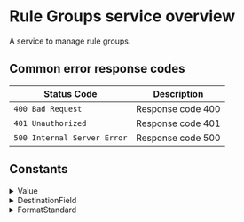 # Rule Groups service overview

A service to manage rule groups.



## Common error response codes

| Status Code | Description                           |
|-------------|---------------------------------------|
| `400 Bad Request` | Response code 400 |
| `401 Unauthorized` | Response code 401 |
| `500 Internal Server Error` | Response code 500 |

## Constants

<details>
  <summary>Value</summary>

  | Value |
|-------|
| `VALUE_DEBUG_OR_UNSPECIFIED` |
| `VALUE_VERBOSE` |
| `VALUE_INFO` |
| `VALUE_WARNING` |
| `VALUE_ERROR` |
| `VALUE_CRITICAL` |
</details>
<details>
  <summary>DestinationField</summary>

  | Value |
|-------|
| `DESTINATION_FIELD_CATEGORY_OR_UNSPECIFIED` |
| `DESTINATION_FIELD_CLASSNAME` |
| `DESTINATION_FIELD_METHODNAME` |
| `DESTINATION_FIELD_THREADID` |
| `DESTINATION_FIELD_SEVERITY` |
| `DESTINATION_FIELD_TEXT` |
</details>
<details>
  <summary>FormatStandard</summary>

  | Value |
|-------|
| `FORMAT_STANDARD_STRFTIME_OR_UNSPECIFIED` |
| `FORMAT_STANDARD_JAVASDF` |
| `FORMAT_STANDARD_GOLANG` |
| `FORMAT_STANDARD_SECONDSTS` |
| `FORMAT_STANDARD_MILLITS` |
| `FORMAT_STANDARD_MICROTS` |
| `FORMAT_STANDARD_NANOTS` |
</details>
